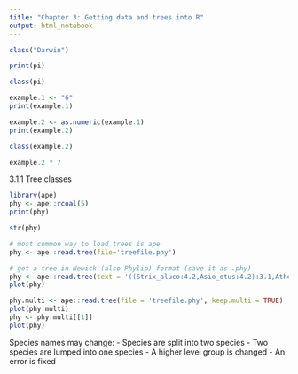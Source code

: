 ```yaml
---
title: "Chapter 3: Getting data and trees into R"
output: html_notebook
---
```


<!-- 3.1 Data and tree object types -->
```r
class("Darwin")
```
```r
print(pi)
```
```r
class(pi)
```
```r
example.1 <- "6"
print(example.1)
```
```r
example.2 <- as.numeric(example.1)
print(example.2)
```
```r
class(example.2)
```
```r
example.2 * 7
```

3.1.1 Tree classes
```r
library(ape)
phy <- ape::rcoal(5)
print(phy)
```
```r
str(phy)
```
<!-- 3.2 Sequence data -->
<!--   The BioConductor community is working with R, but python still more popular.  -->
<!--   Packages: seqinr (useful for handling sequences), ape and phangorn (handing data, reading FASTA and NEXUS) -->

<!-- 3.3 Other character data -->
<!-- Can include data such as discrete traits (wings/no wings), continuous (body mass), geographic traits (lat/long, continent). Typically loaded as csv files from other source or from an R package. rOpenSci supports useful packages. Packages for getting data from GBIF, eBIRD, iNaturalist, NCBI. -->

<!-- 3.4 phylogenies -->
```r
# most common way to load trees is ape
phy <- ape::read.tree(file='treefile.phy')
```
```r
# get a tree in Newick (also Phylip) format (save it as .phy)
phy <- ape::read.tree(text = '((Strix_aluco:4.2,Asio_otus:4.2):3.1,Athene_noctua:7.3);')
plot(phy)
```
<!-- The output class depends on the input. If there is only 1 tree (class = phylo), plot() works. If there's multiple trees (class = multiphylo), plot() cycles through the trees with enter, and comparitive methods fail. read.tree() has an optional keep.multi function. If TURE, the class is always multiphylo, and get the first tree by getting the first element in the returned object -->
```r
phy.multi <- ape::read.tree(file = 'treefile.phy', keep.multi = TRUE)
plot(phy.multi)
phy <- phy.multi[[1]]
plot(phy)
```
<!-- NEXUS formatted files have ape::read.nexus() can pull in the trees, and ape::read.nexus.data() can pull in data from a Nexus file. Some valid Nexus file formats still won't work with ape. A more robust function is phylobase::readNexus(). Uses a diff structure to store trees than ape. -->

<!-- tidytree is still fairly new, but is popular for dealing with trees if you like tidyverse. -->

<!-- 3.4.1 Great scientists steal -->
<!-- TreeBase is a repository for phylogenetic trees that publications can post their trees to. Trees can be downloaded and loaded into R using phylobase (the Nexus format used by TreeBase is hard for ape to load). -->
<!-- Open Tree of Life: seeks to synthesize thousands of trees to create a single tree of life. The rotl package can download this synthetic tree or components of it. For most groups the tree is based on taxonomy, not well resolved. Don't use this yet for publication quality trees, but for exploration, sure. rotl lets you download the cache of hand curated trees from the site. You can download chronograms. -->

<!-- Always cite the trees you re-use. If it's hundreds of trees, you can put an appendix in supplemental for all relevant papers. -->
<!-- Tree quality matters: many comparative methods are based on using branch lengths (rates of character evol, diversification rates). If your starting tree is wrong (even just the branch lengths), later downstream analyses are also likely to be wrong.  -->

<!-- 3.5 Reconciling datasets -->
Species names may change: 
  - Species are split into two species
  - Two species are lumped into one species
  - A higher level group is changed
  - An error is fixed









